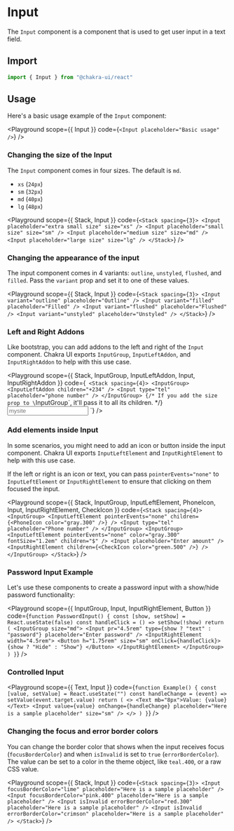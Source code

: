 

#  Input

The `Input` component is a component that is used to get user input in a text
field.





## Import

```js
import { Input } from "@chakra-ui/react"
```

## Usage

Here's a basic usage example of the `Input` component:

<Playground
scope={{ Input }}
code={`
<Input placeholder="Basic usage" />
`}
/>

### Changing the size of the Input

The `Input` component comes in four sizes. The default is `md`.

- `xs` (`24px`)
- `sm` (`32px`)
- `md` (`40px`)
- `lg` (`48px`)

<Playground
scope={{ Stack, Input }}
code={`
<Stack spacing={3}>
  <Input placeholder="extra small size" size="xs" />
  <Input placeholder="small size" size="sm" />
  <Input placeholder="medium size" size="md" />
  <Input placeholder="large size" size="lg" />
</Stack>
`}
/>

### Changing the appearance of the input

The input component comes in 4 variants: `outline`, `unstyled`, `flushed`, and
`filled`. Pass the `variant` prop and set it to one of these values.

<Playground
scope={{ Stack, Input }}
code={`
<Stack spacing={3}>
  <Input variant="outline" placeholder="Outline" />
  <Input variant="filled" placeholder="Filled" />
  <Input variant="flushed" placeholder="Flushed" />
  <Input variant="unstyled" placeholder="Unstyled" />
</Stack>
`}
/>

### Left and Right Addons

Like bootstrap, you can add addons to the left and right of the `Input`
component. Chakra UI exports `InputGroup`, `InputLeftAddon`, and
`InputRightAddon` to help with this use case.

<Playground
scope={{ Stack, InputGroup, InputLeftAddon, Input, InputRightAddon }}
code={`
<Stack spacing={4}>
  <InputGroup>
    <InputLeftAddon children="+234" />
    <Input type="tel" placeholder="phone number" />
  </InputGroup>
  {/* If you add the size prop to \`InputGroup\`, it'll pass it to all its children. */}
  <InputGroup size="sm">
    <InputLeftAddon children="https://" />
    <Input placeholder="mysite" />
    <InputRightAddon children=".com" />
  </InputGroup>
</Stack>
`}
/>

### Add elements inside Input

In some scenarios, you might need to add an icon or button inside the input
component. Chakra UI exports `InputLeftElement` and `InputRightElement` to help
with this use case.

If the left or right is an icon or text, you can pass `pointerEvents="none"` to
`InputLeftElement` or `InputRightElement` to ensure that clicking on them
focused the input.

<Playground
scope={{ Stack, InputGroup, InputLeftElement, PhoneIcon, Input, InputRightElement, CheckIcon }}
code={`
<Stack spacing={4}>
  <InputGroup>
    <InputLeftElement
      pointerEvents="none"
      children={<PhoneIcon color="gray.300" />}
    />
    <Input type="tel" placeholder="Phone number" />
  </InputGroup>
  <InputGroup>
    <InputLeftElement
      pointerEvents="none"
      color="gray.300"
      fontSize="1.2em"
      children="$"
    />
    <Input placeholder="Enter amount" />
    <InputRightElement children={<CheckIcon color="green.500" />} />
  </InputGroup>
</Stack>
`}
/>

### Password Input Example

Let's use these components to create a password input with a show/hide password
functionality:

<Playground
scope={{ InputGroup, Input, InputRightElement, Button }}
code={`
function PasswordInput() {
  const [show, setShow] = React.useState(false)
  const handleClick = () => setShow(!show)
  return (
    <InputGroup size="md">
      <Input
        pr="4.5rem"
        type={show ? "text" : "password"}
        placeholder="Enter password"
      />
      <InputRightElement width="4.5rem">
        <Button h="1.75rem" size="sm" onClick={handleClick}>
          {show ? "Hide" : "Show"}
        </Button>
      </InputRightElement>
    </InputGroup>
  )
}
`}
/>

### Controlled Input

<Playground
scope={{ Text, Input }}
code={`
function Example() {
  const [value, setValue] = React.useState("")
  const handleChange = (event) => setValue(event.target.value)
  return (
    <>
      <Text mb="8px">Value: {value}</Text>
      <Input
        value={value}
        onChange={handleChange}
        placeholder="Here is a sample placeholder"
        size="sm"
      />
    </>
  )
}
`}
/>

### Changing the focus and error border colors

You can change the border color that shows when the input receives focus
(`focusBorderColor`) and when `isInvalid` is set to `true` (`errorBorderColor`).
The value can be set to a color in the theme object, like `teal.400`, or a raw
CSS value.

<Playground
scope={{ Stack, Input }}
code={`
<Stack spacing={3}>
  <Input focusBorderColor="lime" placeholder="Here is a sample placeholder" />
  <Input
    focusBorderColor="pink.400"
    placeholder="Here is a sample placeholder"
  />
  <Input
    isInvalid
    errorBorderColor="red.300"
    placeholder="Here is a sample placeholder"
  />
  <Input
    isInvalid
    errorBorderColor="crimson"
    placeholder="Here is a sample placeholder"
  />
</Stack>
`}
/>